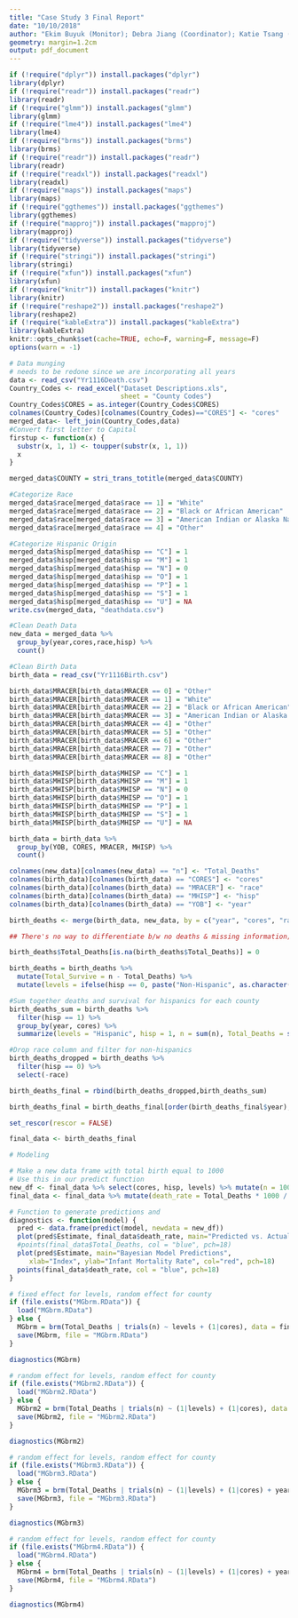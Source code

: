 ```yaml
---
title: "Case Study 3 Final Report"
date: "10/10/2018"
author: "Ekim Buyuk (Monitor); Debra Jiang (Coordinator); Katie Tsang (Reproducibility Checker); Steven Yang (Reviewer); Bihan Zhuang (Recorder)"
geometry: margin=1.2cm
output: pdf_document
---
```


```r
if (!require("dplyr")) install.packages("dplyr")
library(dplyr)
if (!require("readr")) install.packages("readr")
library(readr)
if (!require("glmm")) install.packages("glmm")
library(glmm)
if (!require("lme4")) install.packages("lme4")
library(lme4)
if (!require("brms")) install.packages("brms")
library(brms)
if (!require("readr")) install.packages("readr")
library(readr)
if (!require("readxl")) install.packages("readxl")
library(readxl)
if (!require("maps")) install.packages("maps")
library(maps)
if (!require("ggthemes")) install.packages("ggthemes")
library(ggthemes)
if (!require("mapproj")) install.packages("mapproj")
library(mapproj)
if (!require("tidyverse")) install.packages("tidyverse")
library(tidyverse)
if (!require("stringi")) install.packages("stringi")
library(stringi)
if (!require("xfun")) install.packages("xfun")
library(xfun)
if (!require("knitr")) install.packages("knitr")
library(knitr)
if (!require("reshape2")) install.packages("reshape2")
library(reshape2)
if (!require("kableExtra")) install.packages("kableExtra")
library(kableExtra)
knitr::opts_chunk$set(cache=TRUE, echo=F, warning=F, message=F)
options(warn = -1)
```

```r
# Data munging
# needs to be redone since we are incorporating all years
data <- read_csv("Yr1116Death.csv")
Country_Codes <- read_excel("Dataset Descriptions.xls", 
                            sheet = "County Codes")
Country_Codes$CORES = as.integer(Country_Codes$CORES)
colnames(Country_Codes)[colnames(Country_Codes)=="CORES"] <- "cores"
merged_data<- left_join(Country_Codes,data)
#Convert first letter to Capital
firstup <- function(x) {
  substr(x, 1, 1) <- toupper(substr(x, 1, 1))
  x
}

merged_data$COUNTY = stri_trans_totitle(merged_data$COUNTY)

#Categorize Race
merged_data$race[merged_data$race == 1] = "White"
merged_data$race[merged_data$race == 2] = "Black or African American"
merged_data$race[merged_data$race == 3] = "American Indian or Alaska Native"
merged_data$race[merged_data$race == 4] = "Other"

#Categorize Hispanic Origin
merged_data$hisp[merged_data$hisp == "C"] = 1
merged_data$hisp[merged_data$hisp == "M"] = 1
merged_data$hisp[merged_data$hisp == "N"] = 0
merged_data$hisp[merged_data$hisp == "O"] = 1
merged_data$hisp[merged_data$hisp == "P"] = 1
merged_data$hisp[merged_data$hisp == "S"] = 1
merged_data$hisp[merged_data$hisp == "U"] = NA
write.csv(merged_data, "deathdata.csv")

#Clean Death Data
new_data = merged_data %>%
  group_by(year,cores,race,hisp) %>%
  count()

#Clean Birth Data
birth_data = read_csv("Yr1116Birth.csv")

birth_data$MRACER[birth_data$MRACER == 0] = "Other"
birth_data$MRACER[birth_data$MRACER == 1] = "White"
birth_data$MRACER[birth_data$MRACER == 2] = "Black or African American"
birth_data$MRACER[birth_data$MRACER == 3] = "American Indian or Alaska Native"
birth_data$MRACER[birth_data$MRACER == 4] = "Other"
birth_data$MRACER[birth_data$MRACER == 5] = "Other"
birth_data$MRACER[birth_data$MRACER == 6] = "Other"
birth_data$MRACER[birth_data$MRACER == 7] = "Other"
birth_data$MRACER[birth_data$MRACER == 8] = "Other"

birth_data$MHISP[birth_data$MHISP == "C"] = 1
birth_data$MHISP[birth_data$MHISP == "M"] = 1
birth_data$MHISP[birth_data$MHISP == "N"] = 0
birth_data$MHISP[birth_data$MHISP == "O"] = 1
birth_data$MHISP[birth_data$MHISP == "P"] = 1
birth_data$MHISP[birth_data$MHISP == "S"] = 1
birth_data$MHISP[birth_data$MHISP == "U"] = NA

birth_data = birth_data %>%
  group_by(YOB, CORES, MRACER, MHISP) %>%
  count()

colnames(new_data)[colnames(new_data) == "n"] <- "Total_Deaths"
colnames(birth_data)[colnames(birth_data) == "CORES"] <- "cores"
colnames(birth_data)[colnames(birth_data) == "MRACER"] <- "race"
colnames(birth_data)[colnames(birth_data) == "MHISP"] <- "hisp"
colnames(birth_data)[colnames(birth_data) == "YOB"] <- "year"

birth_deaths <- merge(birth_data, new_data, by = c("year", "cores", "race","hisp"), all.x=TRUE)

## There's no way to differentiate b/w no deaths & missing information; so, we're assuming that all data not represented in deaths data is 0, rather than missing.

birth_deaths$Total_Deaths[is.na(birth_deaths$Total_Deaths)] = 0

birth_deaths = birth_deaths %>%
  mutate(Total_Survive = n - Total_Deaths) %>% 
  mutate(levels = ifelse(hisp == 0, paste("Non-Hispanic", as.character(race)), paste("Hispanic",as.character(race))))

#Sum together deaths and survival for hispanics for each county
birth_deaths_sum = birth_deaths %>%
  filter(hisp == 1) %>%
  group_by(year, cores) %>%
  summarize(levels = "Hispanic", hisp = 1, n = sum(n), Total_Deaths = sum(Total_Deaths), Total_Survive = sum(Total_Survive))

#Drop race column and filter for non-hispanics
birth_deaths_dropped = birth_deaths %>%
  filter(hisp == 0) %>% 
  select(-race)

birth_deaths_final = rbind(birth_deaths_dropped,birth_deaths_sum)

birth_deaths_final = birth_deaths_final[order(birth_deaths_final$year),]

set_rescor(rescor = FALSE)

final_data <- birth_deaths_final
```


```r
# Modeling

# Make a new data frame with total birth equal to 1000 
# Use this in our predict function
new_df <- final_data %>% select(cores, hisp, levels) %>% mutate(n = 1000)
final_data <- final_data %>% mutate(death_rate = Total_Deaths * 1000 / n)

# Function to generate predictions and 
diagnostics <- function(model) {
  pred <- data.frame(predict(model, newdata = new_df))
  plot(pred$Estimate, final_data$death_rate, main="Predicted vs. Actual")
  #points(final_data$Total_Deaths, col = "blue", pch=18)
  plot(pred$Estimate, main="Bayesian Model Predictions",
     xlab="Index", ylab="Infant Mortality Rate", col="red", pch=18)
  points(final_data$death_rate, col = "blue", pch=18)
}
```

```r
# fixed effect for levels, random effect for county
if (file.exists("MGbrm.RData")) {
  load("MGbrm.RData")
} else {
  MGbrm = brm(Total_Deaths | trials(n) ~ levels + (1|cores), data = final_data, family = binomial)
  save(MGbrm, file = "MGbrm.RData")
}

diagnostics(MGbrm)
```

```r
# random effect for levels, random effect for county
if (file.exists("MGbrm2.RData")) {
  load("MGbrm2.RData")
} else {
  MGbrm2 = brm(Total_Deaths | trials(n) ~ (1|levels) + (1|cores), data = final_data, family = binomial)
  save(MGbrm2, file = "MGbrm2.RData")
}

diagnostics(MGbrm2)
```

```r
# random effect for levels, random effect for county
if (file.exists("MGbrm3.RData")) {
  load("MGbrm3.RData")
} else {
  MGbrm3 = brm(Total_Deaths | trials(n) ~ (1|levels) + (1|cores) + year, data = final_data, family = binomial)
  save(MGbrm3, file = "MGbrm3.RData")
}

diagnostics(MGbrm3)
```

```r
# random effect for levels, random effect for county
if (file.exists("MGbrm4.RData")) {
  load("MGbrm4.RData")
} else {
  MGbrm4 = brm(Total_Deaths | trials(n) ~ (1|levels) + (1|cores) + year + year * levels, data = final_data, family = binomial)
  save(MGbrm4, file = "MGbrm4.RData")
}

diagnostics(MGbrm4)
```

